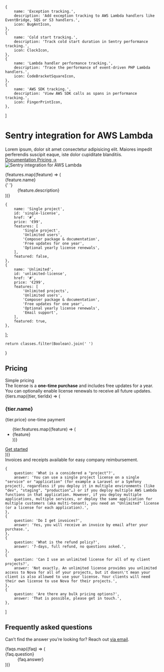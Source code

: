 
<NextSeo description="Sentry integration for PHP applications running on AWS Lambda. Track cold starts, event-driven invocations, and more." />

    {
        name: 'Exception tracking.',
        description: 'Add exception tracking to AWS Lambda handlers like EventBridge, SQS or S3 handlers.',
        icon: BugAntIcon,
    },
    {
        name: 'Cold start tracking.',
        description: 'Track cold start duration in Sentry performance tracking.',
        icon: ClockIcon,
    },
    {
        name: 'Lambda handler performance tracking.',
        description: 'Trace the performance of event-driven PHP Lambda handlers.',
        icon: CodeBracketSquareIcon,
    },
    {
        name: 'AWS SDK tracking.',
        description: 'View AWS SDK calls as spans in performance tracking.',
        icon: FingerPrintIcon,
    },
]

<div className="py-8 pb-12">
    <div className="mx-auto max-w-7xl px-6 lg:px-8">
        <div className="mx-auto max-w-2xl sm:text-center">
            <Breadcrumbs pages={[
                { name: 'Sentry', href: '/sentry' },
            ]} />
            <h1 className="mt-20 sm:mt-24 text-4xl font-bold tracking-tight text-gray-900 sm:text-6xl">
                Sentry integration for AWS Lambda
            </h1>
            <div className="mt-6 text-lg leading-8 text-gray-600">
                Lorem ipsum, dolor sit amet consectetur adipisicing elit. Maiores impedit perferendis suscipit
                eaque, iste
                dolor cupiditate blanditiis.
            </div>
            <div className="mt-10 flex items-center justify-center gap-x-6">
                <a
                    href="/sentry/docs"
                    className="rounded-md bg-blue-500 px-3.5 py-2.5 text-sm font-semibold text-white shadow-sm hover:bg-blue-700 focus-visible:outline focus-visible:outline-2 focus-visible:outline-offset-2 focus-visible:outline-blue-500"
                >
                    Documentation
                </a>
                <a href="#" className="text-sm font-semibold leading-6 text-gray-900">
                    Pricing <span aria-hidden="true">→</span>
                </a>
            </div>
        </div>
    </div>
    <div className="relative overflow-hidden pt-16">
        <div className="mx-auto max-w-7xl px-6 lg:px-8">
            <Image
                src={sentry}
                alt="Sentry integration for AWS Lambda"
                className="mb-[-12%] rounded-xl shadow-2xl ring-1 ring-gray-900/10"
            />
            <div className="relative" aria-hidden="true">
                <div className="absolute -inset-x-20 bottom-0 bg-gradient-to-t from-white pt-[7%]" />
            </div>
        </div>
    </div>
    <div className="mx-auto mt-16 max-w-7xl px-6 sm:mt-20 md:mt-24 lg:px-8">
        <dl className="mx-auto grid max-w-2xl grid-cols-1 gap-x-6 gap-y-10 text-base leading-7 text-gray-600 sm:grid-cols-2 lg:mx-0 lg:max-w-none lg:grid-cols-2 lg:gap-x-8 lg:gap-y-16">
            {features.map((feature) => (
                <div key={feature.name} className="relative pl-9">
                    <dt className="inline font-semibold text-gray-900">
                        <feature.icon className="absolute left-1 top-1 h-5 w-5 text-blue-500"
                                      aria-hidden="true" />
                        {feature.name}
                    </dt>
                    {' '}
                    <dd className="inline">{feature.description}</dd>
                </div>
            ))}
        </dl>
    </div>
</div>


    {
        name: 'Single project',
        id: 'single-license',
        href: '#',
        price: '€99',
        features: [
            'Single project',
            'Unlimited users',
            'Composer package & documentation',
            'Free updates for one year',
            'Optional yearly license renewals',
        ],
        featured: false,
    },
    {
        name: 'Unlimited',
        id: 'unlimited-license',
        href: '#',
        price: '€299',
        features: [
            'Unlimited projects',
            'Unlimited users',
            'Composer package & documentation',
            'Free updates for one year',
            'Optional yearly license renewals',
            'Email support',
        ],
        featured: true,
    },
];

    return classes.filter(Boolean).join(' ')
}

<div id="pricing" className="relative isolate bg-white px-6 py-24 sm:py-32 lg:px-8">
    <div className="absolute inset-x-0 -top-3 -z-10 transform-gpu overflow-hidden px-36 blur-3xl" aria-hidden="true">
        <div
            className="mx-auto aspect-[1155/678] w-[72.1875rem] bg-gradient-to-tr from-blue-100 to-blue-500 opacity-30"
            style={{
                clipPath:
                    'polygon(74.1% 44.1%, 100% 61.6%, 97.5% 26.9%, 85.5% 0.1%, 80.7% 2%, 72.5% 32.5%, 60.2% 62.4%, 52.4% 68.1%, 47.5% 58.3%, 45.2% 34.5%, 27.5% 76.7%, 0.1% 64.9%, 17.9% 100%, 27.6% 76.8%, 76.1% 97.7%, 74.1% 44.1%)',
            }}
        />
    </div>
    <div className="mx-auto max-w-2xl text-center lg:max-w-4xl">
        <h2 className="text-base font-semibold leading-7 text-blue-600">Pricing</h2>
        <div className="mt-2 text-4xl font-bold tracking-tight text-gray-900 sm:text-5xl">
            Simple pricing
        </div>
    </div>
    <div className="mx-auto mt-6 max-w-2xl text-center text-lg leading-8 text-gray-600">
        The license is a <strong>one-time purchase</strong> and includes free updates for a year.
        You can optionally enable license renewals to receive all future updates.
    </div>
    <div className="mx-auto mt-16 grid max-w-lg grid-cols-1 items-center gap-y-6 sm:mt-20 sm:gap-y-0 lg:max-w-4xl lg:grid-cols-2">
        {tiers.map((tier, tierIdx) => (
            <div
                key={tier.id}
                className={classNames(
                    tier.featured ? 'relative bg-white shadow-2xl' : 'bg-white/60 sm:mx-8 lg:mx-0',
                    tier.featured
                        ? ''
                        : tierIdx === 0
                            ? 'rounded-t-3xl sm:rounded-b-none lg:rounded-tr-none lg:rounded-bl-3xl'
                            : 'sm:rounded-t-none lg:rounded-tr-3xl lg:rounded-bl-none',
                    'rounded-3xl p-8 ring-1 ring-gray-900/10 sm:p-10'
                )}
            >
                <h3 id={tier.id} className="text-base font-semibold leading-7 text-blue-600">
                    {tier.name}
                </h3>
                <div className="mt-4 flex items-baseline gap-x-2">
                    <span className="text-5xl font-bold tracking-tight text-gray-900">{tier.price}</span>
                    <span className="text-xs text-gray-500">one-time payment</span>
                </div>
                <ul role="list" className="mt-8 space-y-3 text-sm leading-6 text-gray-600 sm:mt-10">
                    {tier.features.map((feature) => (
                        <li key={feature} className="flex gap-x-3">
                            <CheckIcon className="h-6 w-5 flex-none text-blue-600" aria-hidden="true" />
                            {feature}
                        </li>
                    ))}
                </ul>
                <a
                    href={tier.href}
                    aria-describedby={tier.id}
                    className={classNames(
                        tier.featured
                            ? 'bg-blue-600 text-white shadow hover:bg-blue-500'
                            : 'text-blue-600 ring-1 ring-inset ring-blue-200 hover:ring-blue-300',
                        'mt-8 block rounded-md py-2.5 px-3.5 text-center text-sm font-semibold focus-visible:outline focus-visible:outline-2 focus-visible:outline-offset-2 focus-visible:outline-blue-600 sm:mt-10'
                    )}
                >
                    Get started
                </a>
            </div>
        ))}
    </div>
    <div className="mx-auto mt-12 grid max-w-lg text-gray-500 text-sm">
        Invoices and receipts available for easy company reimbursement.
    </div>
</div>


    {
        question: 'What is a considered a "project"?',
        answer: 'You can use a single project license on a single "service" or "application" (for example a Laravel or a Symfony project), regardless if you deploy it in multiple environments (like "dev", "staging", "production"…) or if you deploy multiple AWS Lambda functions in that application. However, if you deploy multiple applications, multiple services, or deploy the same application for multiple customers (aka multi-tenant), you need an "Unlimited" license (or a license for each application).',
    },
    {
        question: 'Do I get invoices?',
        answer: 'Yes, you will receive an invoice by email after your purchase.',
    },
    {
        question: 'What is the refund policy?',
        answer: '7-days, full refund, no questions asked.',
    },
    {
        question: 'Can I use an unlimited license for all of my client projects?',
        answer: 'Not exactly. An unlimited license provides you unlimited access to Nova for all of your projects, but it doesn\'t mean your client is also allowed to use your license. Your clients will need their own license to use Nova for their projects.',
    },
    {
        question: 'Are there any bulk pricing options?',
        answer: 'That is possible, please get in touch.',
    },
]

<div id="faq" className="bg-white">
    <div className="mx-auto max-w-7xl px-6 py-24 sm:pt-32 lg:px-8 lg:py-40">
        <div className="lg:grid lg:grid-cols-12 lg:gap-8">
            <div className="lg:col-span-5">
                <h2 className="text-2xl font-bold leading-10 tracking-tight text-gray-900">Frequently asked questions</h2>
                <div className="mt-4 text-base leading-7 text-gray-600">
                    Can’t find the answer you’re looking for? Reach out <a href="mailto:matthieu@bref.sh" className="font-semibold text-blue-600 hover:text-blue-500">via email</a>.
                </div>
            </div>
            <div className="mt-10 lg:col-span-7 lg:mt-0">
                <dl className="space-y-10">
                    {faqs.map((faq) => (
                        <div key={faq.question}>
                            <dt className="text-base font-semibold leading-7 text-gray-900">{faq.question}</dt>
                            <dd className="mt-2 text-base leading-7 text-gray-600">{faq.answer}</dd>
                        </div>
                    ))}
                </dl>
            </div>
        </div>
    </div>
</div>
